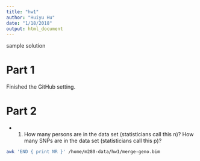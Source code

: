 ```yaml
---
title: "hw1"
author: "Huiyu Hu"
date: "1/18/2018"
output: html_document
---
```


sample solution

# Part 1 
 Finished the GitHub setting.
 
# Part 2

 * 1. How many persons are in the data set (statisticians call this n)? How many SNPs are in the data set (statisticians call this p)?
 
```bash
awk 'END { print NR }' /home/m280-data/hw1/merge-geno.bim
```
